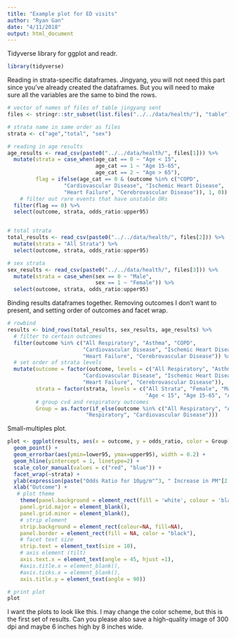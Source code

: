 ```yaml
---
title: "Example plot for ED visits"
author: "Ryan Gan"
date: "4/11/2018"
output: html_document
---
```



Tidyverse library for ggplot and readr.

```r
library(tidyverse)
```

Reading in strata-specific dataframes. Jingyang, you will not need this part since you've already created the dataframes. But you will need to make sure all the variables are the same to bind the rows.

```r
# vector of names of files of table jingyang sent
files <- stringr::str_subset(list.files("../../data/health/"), "table")

# strata name in same order as files
strata <- c("age","total", "sex")

# reading in age results
age_results <- read_csv(paste0("../../data/health/", files[1])) %>% 
  mutate(strata = case_when(age_cat == 0 ~ "Age < 15",
                            age_cat == 1 ~ "Age 15-65",
                            age_cat == 2 ~ "Age > 65"),
         flag = ifelse(age_cat == 0 & (outcome %in% c("COPD",
                  "Cardiovascular Disease", "Ischemic Heart Disease", 
                  "Heart Failure", "Cerebrovascular Disease")), 1, 0)) %>% 
    # filter out rare events that have unstable ORs
  filter(flag == 0) %>% 
  select(outcome, strata, odds_ratio:upper95) 


# total strata
total_results <- read_csv(paste0("../../data/health/", files[2])) %>% 
  mutate(strata = "All Strata") %>% 
  select(outcome, strata, odds_ratio:upper95) 

# sex strata
sex_results <- read_csv(paste0("../../data/health/", files[3])) %>% 
  mutate(strata = case_when(sex == 0 ~ "Male",
                            sex == 1 ~ "Female")) %>% 
  select(outcome, strata, odds_ratio:upper95) 

```

Binding results dataframes together. Removing outcomes I don't want to present, and setting order of outcomes and facet wrap.

```r
# rowbind
results <- bind_rows(total_results, sex_results, age_results) %>% 
  # filter to certain outcomes
  filter(outcome %in% c("All Respiratory", "Asthma", "COPD", 
                        "Cardiovascular Disease", "Ischemic Heart Disease",
                        "Heart Failure", "Cerebrovascular Disease")) %>% 
  # set order of strata levels
  mutate(outcome = factor(outcome, levels = c("All Respiratory", "Asthma", "COPD", 
                        "Cardiovascular Disease", "Ischemic Heart Disease",
                        "Heart Failure", "Cerebrovascular Disease")),
         strata = factor(strata, levels = c("All Strata", "Female", "Male",
                                            "Age < 15", "Age 15-65", "Age > 65")),
         # group cvd and respiratory outcomes
         Group = as.factor(if_else(outcome %in% c("All Respiratory", "Asthma", "COPD"), 
                         "Respiratory", "Cardiovascular Disease")))
```


Small-multiples plot.

```r
plot <- ggplot(results, aes(x = outcome, y = odds_ratio, color = Group)) +
  geom_point() + 
  geom_errorbar(aes(ymin=lower95, ymax=upper95), width = 0.2) +
  geom_hline(yintercept = 1, linetype=2) +
  scale_color_manual(values = c("red", "blue")) +
  facet_wrap(~strata) +
  ylab(expression(paste("Odds Ratio for 10µg/m"^3, " Increase in PM"[2.5]))) +
  xlab("Outcome") +
   # plot theme
    theme(panel.background = element_rect(fill = 'white', colour = 'black'),
    panel.grid.major = element_blank(),
    panel.grid.minor = element_blank(),
    # strip element
    strip.background = element_rect(colour=NA, fill=NA),
    panel.border = element_rect(fill = NA, color = "black"),
    # facet text size
    strip.text = element_text(size = 10),
    # axis element (tilt)
    axis.text.x = element_text(angle = 45, hjust =1),
    #axis.title.x = element_blank(),
    #axis.ticks.x = element_blank(),
    axis.title.y = element_text(angle = 90))

# print plot
plot
```

I want the plots to look like this. I may change the color scheme, but this is the first set of results. Can you please also save a high-quality image of 300 dpi and maybe 6 inches high by 8 inches wide. 
